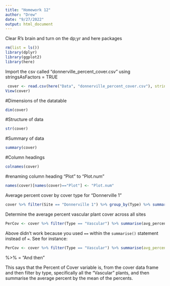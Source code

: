 ```yaml
---
title: "Homework 12"
author: "Drew"
date: "9/27/2022"
output: html_document
---
```


Clear R's brain and turn on the dp;yr and here packages
```r
rm(list = ls())
library(dplyr)
library(ggplot2)
library(here)
```

Import the csv called "donnerville_percent_cover.csv" using stringsAsFactors = TRUE
```r
 cover <- read.csv(here("Data", "donnerville_percent_cover.csv"), stringsAsFactors = TRUE)
View(cover)
```

#Dimensions of the datatable
```r
dim(cover)
```
#Structure of data
```r
str(cover)
```
#Summary of data
```r
summary(cover)
```

#Column headings
```r
colnames(cover)
```


#renaming column heading "Plot" to "Plot.num"
```r
names(cover)[names(cover)=="Plot"] <- "Plot.num"
```

Average percent cover by cover type for "Donnerville 1"
```r
cover %>% filter(Site == "Donnerville 1") %>% group_by(Type) %>% summarise(avg_percent_cover = mean(Percent))
```

Determine the average percent vascular plant cover across all sites
```r
PerCov <- cover %>% filter(Type == "Vascular") %>% summarise(avg_percent == mean(Percent))
```
Above didn't work because you used `==` within the `summarise()` statement instead of `=`.  See for instance:
```r
PerCov <- cover %>% filter(Type == "Vascular") %>% summarise(avg_percent = mean(Percent))
```



%>% = "And then" 

This says that the Percent of Cover variable is, from the cover data frame and then filter by type, specifically all the "Vascular" plants, and then summarise the average percent by the mean of the percents. 